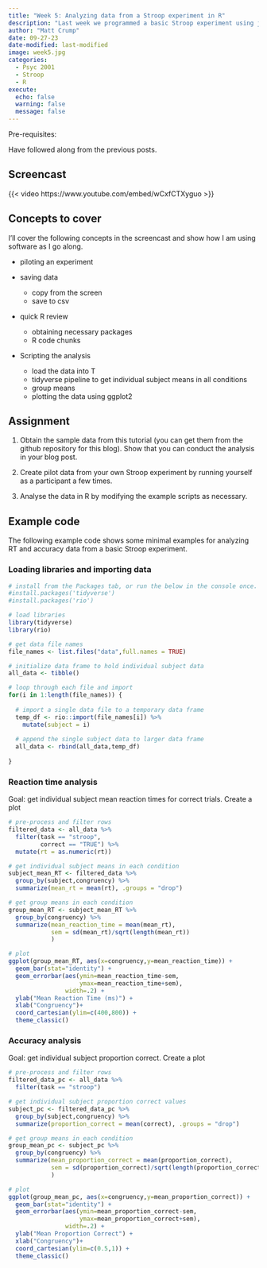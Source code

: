 ```yaml
---
title: "Week 5: Analyzing data from a Stroop experiment in R"
description: "Last week we programmed a basic Stroop experiment using jspsych, and this week we take a quick look at analyzing the data using R."
author: "Matt Crump"
date: 09-27-23
date-modified: last-modified
image: week5.jpg
categories:
  - Psyc 2001
  - Stroop
  - R
execute:
  echo: false
  warning: false
  message: false
---
```


Pre-requisites:

Have followed along from the previous posts.

## Screencast

{{< video https://www.youtube.com/embed/wCxfCTXyguo >}}

## Concepts to cover

I'll cover the following concepts in the screencast and show how I am using software as I go along.

- piloting an experiment

- saving data
  - copy from the screen
  - save to csv
  
- quick R review
  - obtaining necessary packages
  - R code chunks
  
- Scripting the analysis
  - load the data into T
  - tidyverse pipeline to get individual subject means in all conditions
  - group means
  - plotting the data using ggplot2

## Assignment

1. Obtain the sample data from this tutorial (you can get them from the github repository for this blog). Show that you can conduct the analysis in your blog post.

2. Create pilot data from your own Stroop experiment by running yourself as a participant a few times.

3. Analyse the data in R by modifying the example scripts as necessary.

## Example code

The following example code shows some minimal examples for analyzing RT and accuracy data from a basic Stroop experiment.

### Loading libraries and importing data


```r
# install from the Packages tab, or run the below in the console once.
#install.packages('tidyverse')
#install.packages('rio')

# load libraries
library(tidyverse)
library(rio)

# get data file names
file_names <- list.files("data",full.names = TRUE)

# initialize data frame to hold individual subject data
all_data <- tibble()

# loop through each file and import
for(i in 1:length(file_names)) {
  
  # import a single data file to a temporary data frame
  temp_df <- rio::import(file_names[i]) %>%
    mutate(subject = i)
  
  # append the single subject data to larger data frame
  all_data <- rbind(all_data,temp_df)
  
}

```


### Reaction time analysis

Goal: get individual subject mean reaction times for correct trials. Create a plot

```r
# pre-process and filter rows
filtered_data <- all_data %>%
  filter(task == "stroop",
         correct == "TRUE") %>%
  mutate(rt = as.numeric(rt))

# get individual subject means in each condition
subject_mean_RT <- filtered_data %>%
  group_by(subject,congruency) %>%
  summarize(mean_rt = mean(rt), .groups = "drop")

# get group means in each condition
group_mean_RT <- subject_mean_RT %>%
  group_by(congruency) %>%
  summarize(mean_reaction_time = mean(mean_rt),
            sem = sd(mean_rt)/sqrt(length(mean_rt))
            )

# plot
ggplot(group_mean_RT, aes(x=congruency,y=mean_reaction_time)) +
  geom_bar(stat="identity") +
  geom_errorbar(aes(ymin=mean_reaction_time-sem,
                    ymax=mean_reaction_time+sem),
                width=.2) +
  ylab("Mean Reaction Time (ms)") +
  xlab("Congruency")+
  coord_cartesian(ylim=c(400,800)) +
  theme_classic()

```

### Accuracy analysis

Goal: get individual subject proportion correct. Create a plot

```r

# pre-process and filter rows
filtered_data_pc <- all_data %>%
  filter(task == "stroop")

# get individual subject proportion correct values
subject_pc <- filtered_data_pc %>%
  group_by(subject,congruency) %>%
  summarize(proportion_correct = mean(correct), .groups = "drop")

# get group means in each condition
group_mean_pc <- subject_pc %>%
  group_by(congruency) %>%
  summarize(mean_proportion_correct = mean(proportion_correct),
            sem = sd(proportion_correct)/sqrt(length(proportion_correct))
            )

# plot
ggplot(group_mean_pc, aes(x=congruency,y=mean_proportion_correct)) +
  geom_bar(stat="identity") +
  geom_errorbar(aes(ymin=mean_proportion_correct-sem,
                    ymax=mean_proportion_correct+sem),
                width=.2) +
  ylab("Mean Proportion Correct") +
  xlab("Congruency")+
  coord_cartesian(ylim=c(0.5,1)) +
  theme_classic()
```

